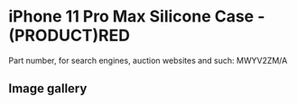 # iPhone 11 Pro Max Silicone Case - (PRODUCT)RED

Part number, for search engines, auction websites and such: MWYV2ZM/A

## Image gallery

<div style={{ width: "768px" }}>
  <GalleryComponent
    images={[
      {
        original: "/everysource/MWYV2",
        thumbnail: "/everypreview/MWYV2",
      },
      {
        original: "/everysource/MWYV2_AV1",
        thumbnail: "/everypreview/MWYV2_AV1",
      },
      {
        original: "/everysource/MWYV2_AV2",
        thumbnail: "/everypreview/MWYV2_AV2",
      },
      {
        original: "/everysource/MWYV2_AV3",
        thumbnail: "/everypreview/MWYV2_AV3",
      },
      {
        original: "/everysource/MWYV2_AV4",
        thumbnail: "/everypreview/MWYV2_AV4",
      },
      {
        original: "/everysource/MWYV2_AV5",
        thumbnail: "/everypreview/MWYV2_AV5",
      }
    ]}
  />
</div>